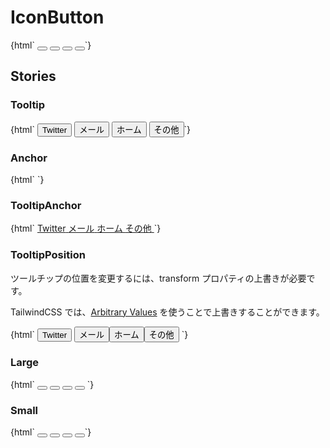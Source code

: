 
<Meta title="Buttons/IconButton" />

# IconButton

<Canvas>
  <Story name="Default">
    {html` <button type="button" class="jumpu-icon-button" aria-label="Twitter">
        <i class="fab fa-twitter"></i>
      </button>
      <button type="button" class="jumpu-icon-button" aria-label="Email">
        <i class="fas fa-envelope"></i>
      </button>
      <button type="button" class="jumpu-icon-button" aria-label="ホーム">
        <i class="fas fa-home"></i>
      </button>
      <button type="button" class="jumpu-icon-button" aria-label="その他">
        <i class="fas fa-ellipsis-h"></i>
      </button>`}
  </Story>
</Canvas>

## Stories

### Tooltip

<Canvas>
  <Story name="Tooltip">
    {html` <button
        type="button"
        class="jumpu-icon-button"
        aria-describedby="tooltip-Twitter"
      >
        <i class="fab fa-twitter"></i>
        <span id="tooltip-Twitter" role="tooltip">Twitter</span>
      </button>
      <button
        type="button"
        class="jumpu-icon-button"
        aria-describedby="tooltip-envelope"
      >
        <i class="fas fa-envelope"></i>
        <span id="tooltip-envelope" role="tooltip">メール</span>
      </button>
      <button
        type="button"
        class="jumpu-icon-button"
        aria-describedby="tooltip-home"
      >
        <i class="fas fa-home"></i>
        <span id="tooltip-home" role="tooltip">ホーム</span>
      </button>
      <button
        type="button"
        class="jumpu-icon-button"
        aria-describedby="tooltip-etc"
      >
        <i class="fas fa-ellipsis-h"></i>
        <span id="tooltip-etc" role="tooltip">その他</span>
      </button>`}
  </Story>
</Canvas>

### Anchor

<Canvas>
  <Story name="Anchor">
    {html`
      <a href="#" class="jumpu-icon-button" aria-label="Twitter">
        <i class="fab fa-twitter"></i>
      </a>
      <a href="#" class="jumpu-icon-button" aria-label="Email">
        <i class="fas fa-envelope"></i>
      </a>
      <a href="#" class="jumpu-icon-button" aria-label="ホーム">
        <i class="fas fa-home"></i>
      </a>
      <a href="#" class="jumpu-icon-button" aria-label="その他">
        <i class="fas fa-ellipsis-h"></i>
      </a>
    `}
  </Story>
</Canvas>

### TooltipAnchor

<Canvas>
  <Story name="TooltipAnchor">
    {html`
      <a
        href="#"
        class="jumpu-icon-button"
        aria-describedby="tooltip-anchor-Twitter"
      >
        <i class="fab fa-twitter"></i>
        <span id="tooltip-anchor-Twitter" role="tooltip">Twitter</span>
      </a>
      <a href="#" class="jumpu-icon-button" aria-describedby="tooltip-envelope">
        <i class="fas fa-envelope"></i>
        <span id="tooltip-anchor-envelope" role="tooltip">メール</span>
      </a>
      <a href="#" class="jumpu-icon-button" aria-describedby="tooltip-home">
        <i class="fas fa-home"></i>
        <span id="tooltip-anchor-home" role="tooltip">ホーム</span>
      </a>
      <a href="#" class="jumpu-icon-button" aria-describedby="tooltip-etc">
        <i class="fas fa-ellipsis-h"></i>
        <span id="tooltip-anchor-etc" role="tooltip">その他</span>
      </a>
    `}
  </Story>
</Canvas>

### TooltipPosition

ツールチップの位置を変更するには、transform プロパティの上書きが必要です。

TailwindCSS では、[Arbitrary Values](https://tailwindcss.com/docs/adding-custom-styles#using-arbitrary-values) を使うことで上書きすることができます。

<Canvas>
  <Story name="TooltipPosition">
    {html`
      <button type="button" class="jumpu-icon-button aria-describedby="tooltip-position-Twitter">
        <i class="fab fa-twitter"></i>
        <span id="tooltip-position-Twitter" role="tooltip">Twitter</span>
      </button>
      <button type="button" class="jumpu-icon-button group" aria-describedby="tooltip-position-envelope">
        <i class="fas fa-envelope"></i>
        <span id="tooltip-position-envelope" role="tooltip" class="![transform:translateX(50%)_scale(0)] group-hover:![transform:translateX(50%)_scale(1)]" role="tooltip">メール</span>
      </a>
      <button type="button" class="jumpu-icon-button group" aria-describedby="tooltip-position-home">
        <i class="fas fa-home"></i>
        <span id="tooltip-position-home" role="tooltip" class="![transform:translate(-50%,_150%)_scale(0)] group-hover:![transform:translate(-50%,_150%)_scale(1)]" role="tooltip">ホーム</span>
      </a>
      <button type="button" class="jumpu-icon-button group" aria-describedby="tooltip-position-etc">
        <i class="fas fa-ellipsis-h"></i>
        <span id="tooltip-position-etc" role="tooltip" class="![transform:translateX(-150%)_scale(0)] group-hover:![transform:translateX(-150%)_scale(1)]">その他</span>
      </button>
    `}
  </Story>
</Canvas>

### Large

<Canvas>
  <Story name="Large">
    {html`
      <button
        type="button"
        class="jumpu-icon-button text-lg w-12 h-12"
        aria-label="Twitter"
      >
        <i class="fab fa-twitter"></i>
      </button>
      <button
        type="button"
        class="jumpu-icon-button text-lg w-12 h-12"
        aria-label="Email"
      >
        <i class="fas fa-envelope"></i>
      </button>
      <button
        type="button"
        class="jumpu-icon-button text-lg w-12 h-12"
        aria-label="ホーム"
      >
        <i class="fas fa-home"></i>
      </button>
      <button
        type="button"
        class="jumpu-icon-button text-lg w-12 h-12"
        aria-label="その他"
      >
        <i class="fas fa-ellipsis-h"></i>
      </button>
    `}
  </Story>
</Canvas>

### Small

<Canvas>
  <Story name="Small">
    {html` <button
        type="button"
        class="jumpu-icon-button text-xs w-6 h-6"
        aria-label="Twitter"
      >
        <i class="fab fa-twitter"></i>
      </button>
      <button
        type="button"
        class="jumpu-icon-button text-xs w-6 h-6"
        aria-label="Email"
      >
        <i class="fas fa-envelope"></i>
      </button>
      <button
        type="button"
        class="jumpu-icon-button text-xs w-6 h-6"
        aria-label="ホーム"
      >
        <i class="fas fa-home"></i>
      </button>
      <button
        type="button"
        class="jumpu-icon-button text-xs w-6 h-6"
        aria-label="その他"
      >
        <i class="fas fa-ellipsis-h"></i>
      </button>`}
  </Story>
</Canvas>
